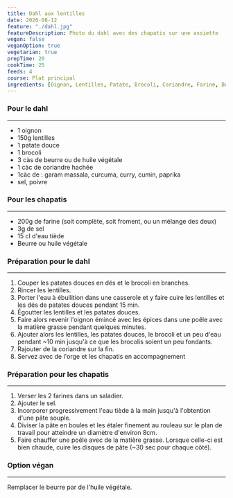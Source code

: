 ```yaml
---
title: Dahl aux lentilles
date: 2020-08-12
feature: "./dahl.jpg"
featureDescription: Photo du dahl avec des chapatis sur une assiette
vegan: false
veganOption: true
vegetarian: true
prepTime: 20
cookTime: 25
feeds: 4
course: Plat principal
ingredients: [Oignon, Lentilles, Patate, Brocoli, Coriandre, Farine, Beurre, Huile végétale]
---
```


<Ingredients>

### Pour le dahl
---

- 1 <Ing id="Oignon">oignon</Ing>
- 150g <Ing id="Lentilles">lentilles</Ing>
- 1 <Ing id="Patate">patate</Ing> douce
- 1 <Ing id="Brocoli">brocoli</Ing>
- 3 càs de <Ing id="Beurre">beurre</Ing> ou de <Ing id="Huile végétale">huile végétale</Ing>
- 1 càc de <Ing id="Coriandre">coriandre</Ing> hachée
- 1càc de : garam massala, curcuma, curry, cumin, paprika
- sel, poivre

### Pour les chapatis
---

- 200g de <Ing id="Farine">farine</Ing> (soit complète, soit froment, ou un mélange des deux)
- 3g de sel
- 15 cl d'eau tiède
- <Ing id="Beurre">Beurre</Ing> ou <Ing id="Huile végétale">huile végétale</Ing>

</Ingredients>

### Préparation pour le dahl
---

1. Couper les patates douces en dés et le brocoli en branches.
2. Rincer les lentilles.
3. Porter l'eau à ébullition dans une casserole et y faire cuire les
lentilles et les dés de patates douces pendant 15 min.
4. Égoutter les lentilles et les patates douces.
5. Faire alors revenir l'oignon émincé avec les épices dans une poêle avec la matière grasse pendant quelques minutes.
6. Ajouter alors les lentilles, les patates douces, le brocoli et un peu d'eau
pendant ~10 min jusqu'à ce que les brocolis soient un peu fondants.
7. Rajouter de la coriandre sur la fin.
8. Servez avec de l'orge et les chapatis en accompagnement

### Préparation pour les chapatis
---

1. Verser les 2 farines dans un saladier.
2. Ajouter le sel.
3. Incorporer progressivement l'eau tiède à la main jusqu'à l'obtention d'une pâte souple.
4. Diviser la pâte en boules et les étaler finement au rouleau sur le plan de travail pour atteindre un diamètre d'environ 8cm.
5. Faire chauffer une poêle avec de la matière grasse. Lorsque celle-ci est bien
chaude, cuire les disques de pâte (~30 sec pour chaque côté).

### Option végan
---

Remplacer le beurre par de l'huile végétale.
